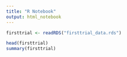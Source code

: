 ---
title: "R Notebook"
output: html_notebook
---


```{r}
firsttrial <- readRDS("firsttrial_data.rds")

head(firsttrial)
summary(firsttrial)
```



